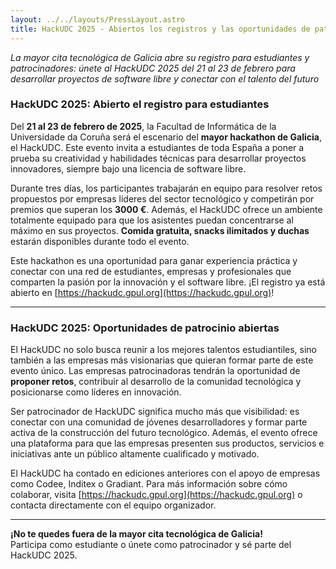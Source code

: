 ```yaml
---
layout: ../../layouts/PressLayout.astro
title: HackUDC 2025 - Abiertos los registros y las oportunidades de patrocinio
---
```


*La mayor cita tecnológica de Galicia abre su registro para estudiantes y patrocinadores: únete al HackUDC 2025 del 21 al 23 de febrero para desarrollar proyectos de software libre y conectar con el talento del futuro*

### **HackUDC 2025: Abierto el registro para estudiantes**  
Del **21 al 23 de febrero de 2025**, la Facultad de Informática de la Universidade da Coruña será el escenario del **mayor hackathon de Galicia**, el HackUDC. Este evento invita a estudiantes de toda España a poner a prueba su creatividad y habilidades técnicas para desarrollar proyectos innovadores, siempre bajo una licencia de software libre.

Durante tres días, los participantes trabajarán en equipo para resolver retos propuestos por empresas líderes del sector tecnológico y competirán por premios que superan los **3000 €**. Además, el HackUDC ofrece un ambiente totalmente equipado para que los asistentes puedan concentrarse al máximo en sus proyectos. **Comida gratuita, snacks ilimitados y duchas** estarán disponibles durante todo el evento.

Este hackathon es una oportunidad para ganar experiencia práctica y conectar con una red de estudiantes, empresas y profesionales que comparten la pasión por la innovación y el software libre. ¡El registro ya está abierto en [https://hackudc.gpul.org](https://hackudc.gpul.org)!  

---

### **HackUDC 2025: Oportunidades de patrocinio abiertas**  
El HackUDC no solo busca reunir a los mejores talentos estudiantiles, sino también a las empresas más visionarias que quieran formar parte de este evento único. Las empresas patrocinadoras tendrán la oportunidad de **proponer retos**, contribuir al desarrollo de la comunidad tecnológica y posicionarse como líderes en innovación.

Ser patrocinador de HackUDC significa mucho más que visibilidad: es conectar con una comunidad de jóvenes desarrolladores y formar parte activa de la construcción del futuro tecnológico. Además, el evento ofrece una plataforma para que las empresas presenten sus productos, servicios e iniciativas ante un público altamente cualificado y motivado.

El HackUDC ha contado en ediciones anteriores con el apoyo de empresas como Codee, Inditex o Gradiant. Para más información sobre cómo colaborar, visita [https://hackudc.gpul.org](https://hackudc.gpul.org) o contacta directamente con el equipo organizador.

---

**¡No te quedes fuera de la mayor cita tecnológica de Galicia!**  
Participa como estudiante o únete como patrocinador y sé parte del HackUDC 2025.
